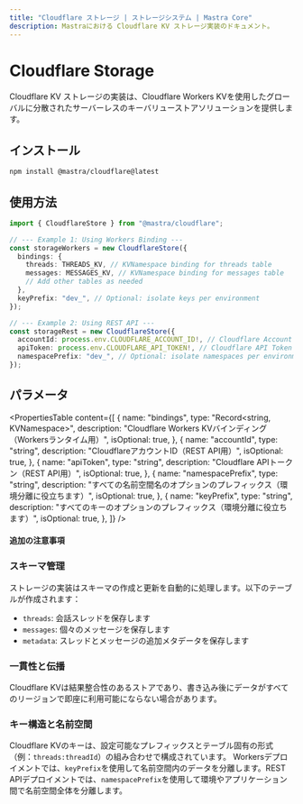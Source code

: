 ```yaml
---
title: "Cloudflare ストレージ | ストレージシステム | Mastra Core"
description: Mastraにおける Cloudflare KV ストレージ実装のドキュメント。
---
```


# Cloudflare Storage

Cloudflare KV ストレージの実装は、Cloudflare Workers KVを使用したグローバルに分散されたサーバーレスのキーバリューストアソリューションを提供します。

## インストール

```bash copy
npm install @mastra/cloudflare@latest
```

## 使用方法

```typescript copy showLineNumbers
import { CloudflareStore } from "@mastra/cloudflare";

// --- Example 1: Using Workers Binding ---
const storageWorkers = new CloudflareStore({
  bindings: {
    threads: THREADS_KV, // KVNamespace binding for threads table
    messages: MESSAGES_KV, // KVNamespace binding for messages table
    // Add other tables as needed
  },
  keyPrefix: "dev_", // Optional: isolate keys per environment
});

// --- Example 2: Using REST API ---
const storageRest = new CloudflareStore({
  accountId: process.env.CLOUDFLARE_ACCOUNT_ID!, // Cloudflare Account ID
  apiToken: process.env.CLOUDFLARE_API_TOKEN!, // Cloudflare API Token
  namespacePrefix: "dev_", // Optional: isolate namespaces per environment
});
```

## パラメータ

<PropertiesTable
  content={[
    {
      name: "bindings",
      type: "Record<string, KVNamespace>",
      description: "Cloudflare Workers KVバインディング（Workersランタイム用）",
      isOptional: true,
    },
    {
      name: "accountId",
      type: "string",
      description: "CloudflareアカウントID（REST API用）",
      isOptional: true,
    },
    {
      name: "apiToken",
      type: "string",
      description: "Cloudflare APIトークン（REST API用）",
      isOptional: true,
    },
    {
      name: "namespacePrefix",
      type: "string",
      description:
        "すべての名前空間名のオプションのプレフィックス（環境分離に役立ちます）",
      isOptional: true,
    },
    {
      name: "keyPrefix",
      type: "string",
      description:
        "すべてのキーのオプションのプレフィックス（環境分離に役立ちます）",
      isOptional: true,
    },
  ]}
/>

#### 追加の注意事項

### スキーマ管理

ストレージの実装はスキーマの作成と更新を自動的に処理します。以下のテーブルが作成されます：

- `threads`: 会話スレッドを保存します
- `messages`: 個々のメッセージを保存します
- `metadata`: スレッドとメッセージの追加メタデータを保存します

### 一貫性と伝播

Cloudflare KVは結果整合性のあるストアであり、書き込み後にデータがすべてのリージョンで即座に利用可能にならない場合があります。

### キー構造と名前空間

Cloudflare KVのキーは、設定可能なプレフィックスとテーブル固有の形式（例：`threads:threadId`）の組み合わせで構成されています。
Workersデプロイメントでは、`keyPrefix`を使用して名前空間内のデータを分離します。REST APIデプロイメントでは、`namespacePrefix`を使用して環境やアプリケーション間で名前空間全体を分離します。
